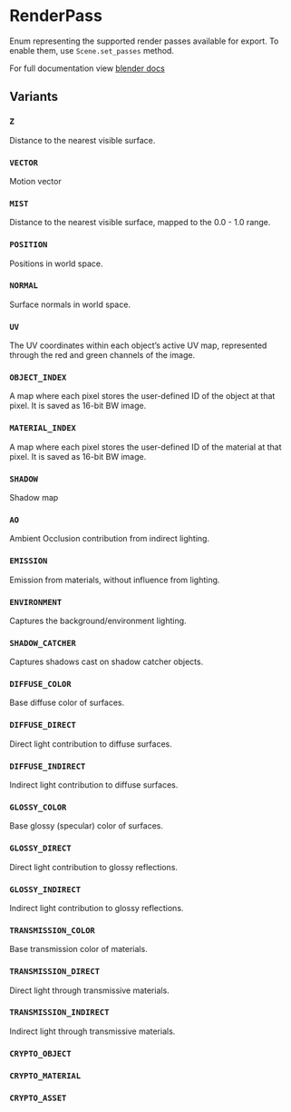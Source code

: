 # RenderPass

Enum representing the supported render passes available for export. To enable them, use `Scene.set_passes` method.

For full documentation view [blender docs](https://docs.blender.org/manual/en/latest/render/layers/passes.html)



## Variants

### `Z`
Distance to the nearest visible surface.
### `VECTOR`
Motion vector
### `MIST`
Distance to the nearest visible surface, mapped to the 0.0 - 1.0 range.
### `POSITION`
Positions in world space.
### `NORMAL`
Surface normals in world space.
### `UV`
The UV coordinates within each object’s active UV map, represented through the red and green channels of the image.
### `OBJECT_INDEX`
A map where each pixel stores the user-defined ID of the object at that pixel. It is saved as 16-bit BW image.
### `MATERIAL_INDEX`
A map where each pixel stores the user-defined ID of the material at that pixel. It is saved as 16-bit BW image.
### `SHADOW`
Shadow map
### `AO`
Ambient Occlusion contribution from indirect lighting.
### `EMISSION`
Emission from materials, without influence from lighting.
### `ENVIRONMENT`
Captures the background/environment lighting.
### `SHADOW_CATCHER`
Captures shadows cast on shadow catcher objects.
### `DIFFUSE_COLOR`
Base diffuse color of surfaces.
### `DIFFUSE_DIRECT`
Direct light contribution to diffuse surfaces.
### `DIFFUSE_INDIRECT`
Indirect light contribution to diffuse surfaces.
### `GLOSSY_COLOR`
Base glossy (specular) color of surfaces.
### `GLOSSY_DIRECT`
Direct light contribution to glossy reflections.
### `GLOSSY_INDIRECT`
Indirect light contribution to glossy reflections.
### `TRANSMISSION_COLOR`
Base transmission color of materials.
### `TRANSMISSION_DIRECT`
Direct light through transmissive materials.
### `TRANSMISSION_INDIRECT`
Indirect light through transmissive materials.
### `CRYPTO_OBJECT`
### `CRYPTO_MATERIAL`
### `CRYPTO_ASSET`
